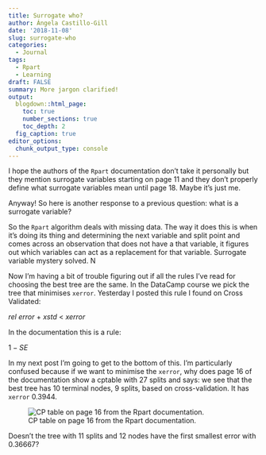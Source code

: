 ```yaml
---
title: Surrogate who?
author: Ángela Castillo-Gill
date: '2018-11-08'
slug: surrogate-who
categories:
  - Journal
tags: 
  - Rpart
  - Learning
draft: FALSE
summary: More jargon clarified!
output:
  blogdown::html_page:
    toc: true
    number_sections: true
    toc_depth: 2
  fig_caption: true
editor_options: 
  chunk_output_type: console
---
```


I hope the authors of the `Rpart` documentation don't take it personally but they mention surrogate variables starting on page 11 and they don't properly define what surrogate variables mean until page 18. Maybe it's just me.

Anyway! So here is another response to a previous question: what is a surrogate variable?

So the `Rpart` algorithm deals with missing data. The way it does this is when it's doing its thing and determining the next variable and split point and comes across an observation that does not have a that variable, it figures out which variables can act as a replacement for that variable. Surrogate variable mystery solved. N

Now I'm having a bit of trouble figuring out if all the rules I've read for choosing the best tree are the same. In the DataCamp course we pick the tree that minimises `xerror`. Yesterday I posted this rule I found on Cross Validated:

$rel\>error$ $+$ $xstd$ $<$ $xerror$

In the documentation this is a rule:

$1-SE$

In my next post I'm going to get to the bottom of this. I'm particularly confused because if we want to minimise the `xerror`, why does page 16 of the documentation show a cptable with 27 splits and says: we see that the best tree has 10 terminal nodes, 9 splits, based on cross-validation. It has `xerror` 0.3944. 

![CP table on page 16 from the Rpart documentation.](static/img/cptable.png)

Doesn't the tree with 11 splits and 12 nodes have the first smallest error with 0.36667? 